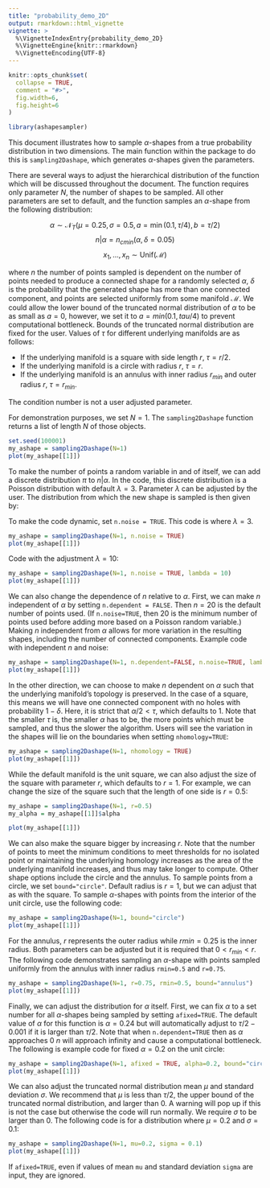```yaml
---
title: "probability_demo_2D"
output: rmarkdown::html_vignette
vignette: >
  %\VignetteIndexEntry{probability_demo_2D}
  %\VignetteEngine{knitr::rmarkdown}
  %\VignetteEncoding{UTF-8}
---
```


```r
knitr::opts_chunk$set(
  collapse = TRUE,
  comment = "#>",
  fig.width=6,
  fig.height=6
)
```

```r
library(ashapesampler)
```

This document illustrates how to sample $\alpha$-shapes from a true probability distribution in two dimensions. The main function within the package to do this is `sampling2Dashape`, which generates $\alpha$-shapes given the parameters. 

There are several ways to adjust the hierarchical distribution of the function which will be discussed throughout the document. The function requires only parameter $N$, the number of shapes to be sampled. All other parameters are set to default, and the function samples an $\alpha$-shape from the following distribution:

$$\alpha  \sim \mathcal{N}_T(\mu=0.25,\sigma=0.5, a=\min(0.1, \tau/4), b=\tau/2)$$
$$n | \alpha = n_{c min}(\alpha, \delta=0.05)$$
$$x_1, ..., x_n \sim \text{Unif}(\mathcal{M}) $$

where $n$ the number of points sampled is dependent on the number of points needed to produce a connected shape for a randomly selected $\alpha$, $\delta$ is the probability that the generated shape has more than one connected component, and points are selected uniformly from some manifold $\mathcal{M}$. We could allow the lower bound of the truncated normal distribution of $\alpha$ to be as small as $a=0$, however, we set it to $a= min(0.1, tau/4)$ to prevent computational bottleneck. Bounds of the truncated normal distribution are fixed for the user. Values of $\tau$ for different underlying manifolds are as follows:

* If the underlying manifold is a square with side length $r$, $\tau=r/2$.
* If the underlying manifold is a circle with radius $r$, $\tau=r$.
* If the underlying manifold is an annulus with inner radius $r_{min}$ and outer radius $r$, $\tau = r_{min}$.

The condition number is not a user adjusted parameter.

For demonstration purposes, we set $N=1$. The `sampling2Dashape` function returns a list of length $N$ of those objects.

```r
set.seed(100001)
my_ashape = sampling2Dashape(N=1)
plot(my_ashape[[1]])
```

To make the number of points a random variable in and of itself, we can add a discrete distribution $\pi$ to $n | \alpha$. In the code, this discrete distribution is a Poisson distribution with default $\lambda = 3$. Parameter $\lambda$ can be adjusted by the user. The distribution from which the new shape is sampled is then given by:

\begin{align*}
    \alpha & \sim \mathcal{N}_T(\mu=0.25,\sigma=0.5, a=0, b=0.5) \\
    n | \alpha & = n_{c min}(\alpha, \delta=0.05) + \text{Poisson}(\lambda=3)\\
    x_1, ..., x_n & \stackrel{i.i.d.}{\sim} \text{Unif}(\mathcal{M} = \[0, 1\] \times \[0,1\]) 
\end{align*}

To make the code dynamic, set `n.noise = TRUE`. This code is where $\lambda = 3$. 

```r
my_ashape = sampling2Dashape(N=1, n.noise = TRUE)
plot(my_ashape[[1]])
```

Code with the adjustment $\lambda = 10$:

```r
my_ashape = sampling2Dashape(N=1, n.noise = TRUE, lambda = 10)
plot(my_ashape[[1]])
```

We can also change the dependence of $n$ relative to $\alpha$. First, we can make $n$ independent of $\alpha$ by setting `n.dependent = FALSE`. Then $n=20$ is the default number of points used. (If `n.noise=TRUE`, then 20 is the minimum number of points used before adding more based on a Poisson random variable.) Making $n$ independent from $\alpha$ allows for more variation in the resulting shapes, including the number of connected components. Example code with independent $n$ and noise:

```r
my_ashape = sampling2Dashape(N=1, n.dependent=FALSE, n.noise=TRUE, lambda = 5)
plot(my_ashape[[1]])
```

In the other direction, we can choose to make $n$ dependent on $\alpha$ such that the underlying manifold's topology is preserved. In the case of a square, this means we will have one connected component with no holes with probability $1 - \delta$. Here, it is strict that $\alpha/2 < \tau$, which defaults to 1. Note that the smaller $\tau$ is, the smaller $\alpha$ has to be, the more points which must be sampled, and thus the slower the algorithm. Users will see the variation in the shapes will lie on the boundaries when setting `nhomology=TRUE`:

```r
my_ashape = sampling2Dashape(N=1, nhomology = TRUE)
plot(my_ashape[[1]])
```

While the default manifold is the unit square, we can also adjust the size of the square with parameter $r$, which defaults to $r=1$. For example, we can change the size of the square such that the length of one side is $r = 0.5$: 

```r
my_ashape = sampling2Dashape(N=1, r=0.5)
my_alpha = my_ashape[[1]]$alpha

plot(my_ashape[[1]])
```

We can also make the square bigger by increasing $r$. Note that the number of points to meet the minimum conditions to meet thresholds for no isolated point or maintaining the underlying homology increases as the area of the underlying manifold increases, and thus may take longer to compute. Other shape options include the circle and the annulus. To sample points from a circle, we set `bound="circle"`. Default radius is $r=1$, but we can adjust that as with the square. To sample $\alpha$-shapes with points from the interior of the unit circle, use the following code:

```r
my_ashape = sampling2Dashape(N=1, bound="circle")
plot(my_ashape[[1]])
```

For the annulus, $r$ represents the outer radius while $rmin=0.25$ is the inner radius. Both parameters can be adjusted but it is required that $0 < r_{min} < r$. The following code demonstrates sampling an $\alpha$-shape with points sampled uniformly from the annulus with inner radius `rmin=0.5` and `r=0.75`.

```r
my_ashape = sampling2Dashape(N=1, r=0.75, rmin=0.5, bound="annulus")
plot(my_ashape[[1]])
```


Finally, we can adjust the distribution for $\alpha$ itself. First, we can fix $\alpha$ to a set number for all $\alpha$-shapes being sampled by setting `afixed=TRUE`. The default value of $\alpha$ for this function is $\alpha = 0.24$ but will automatically adjust to $\tau/2-0.001$ if it is larger than $\tau/2$. Note that when `n.dependent=TRUE` then as $\alpha$ approaches 0 $n$ will approach infinity and cause a computational bottleneck. The following is example code for fixed $\alpha=0.2$ on the unit circle:

```r
my_ashape = sampling2Dashape(N=1, afixed = TRUE, alpha=0.2, bound="circle")
plot(my_ashape[[1]])
```

We can also adjust the truncated normal distribution mean $\mu$ and standard deviation $\sigma$. We recommend that $\mu$ is less than $\tau/2$, the upper bound of the truncated normal distribution, and larger than 0. A warning will pop up if this is not the case but otherwise the code will run normally. We require $\sigma$ to be larger than 0. The following code is for a distribution where $\mu = 0.2$ and $\sigma = 0.1$:

```r
my_ashape = sampling2Dashape(N=1, mu=0.2, sigma = 0.1)
plot(my_ashape[[1]])
```

If `afixed=TRUE`, even if values of mean `mu` and standard deviation `sigma` are input, they are ignored.
